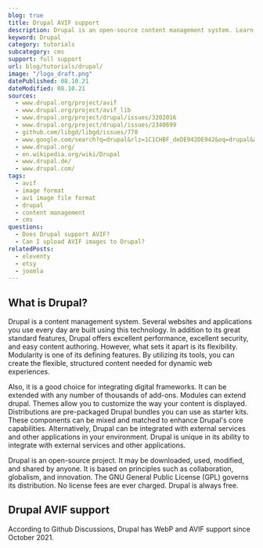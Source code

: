 ```yaml
---
blog: true
title: Drupal AVIF support
description: Drupal is an open-source content management system. Learn how to use AVIF images within Drupal.
keyword: Drupal
category: tutorials
subcategory: cms
support: full support
url: blog/tutorials/drupal/
image: "/logo_draft.png"
datePublished: 08.10.21
dateModified: 08.10.21
sources:
  - www.drupal.org/project/avif
  - www.drupal.org/project/avif_lib
  - www.drupal.org/project/drupal/issues/3202016
  - www.drupal.org/project/drupal/issues/2340699
  - github.com/libgd/libgd/issues/770
  - www.google.com/search?q=drupal&rlz=1C1CHBF_deDE942DE942&oq=drupal&aqs=chrome..69i57j69i59j0i512l2j69i60l4.2008j0j7&sourceid=chrome&ie=UTF-8
  - www.drupal.org/
  - en.wikipedia.org/wiki/Drupal
  - www.drupal.de/
  - www.drupal.com/
tags:
  - avif
  - image format
  - av1 image file format
  - drupal
  - content management
  - cms
questions:
  - Does Drupal support AVIF?
  - Can I upload AVIF images to Drupal?
relatedPosts:
  - eleventy
  - etsy
  - joomla
---
```


## What is Drupal?

Drupal is a content management system. Several websites and applications you use every day are built using this technology. In addition to its great standard features, Drupal offers excellent performance, excellent security, and easy content authoring. However, what sets it apart is its flexibility. Modularity is one of its defining features. By utilizing its tools, you can create the flexible, structured content needed for dynamic web experiences.

Also, it is a good choice for integrating digital frameworks. It can be extended with any number of thousands of add-ons. Modules can extend drupal. Themes allow you to customize the way your content is displayed. Distributions are pre-packaged Drupal bundles you can use as starter kits. These components can be mixed and matched to enhance Drupal's core capabilities. Alternatively, Drupal can be integrated with external services and other applications in your environment. Drupal is unique in its ability to integrate with external services and other applications.

Drupal is an open-source project. It may be downloaded, used, modified, and shared by anyone. It is based on principles such as collaboration, globalism, and innovation. The GNU General Public License (GPL) governs its distribution. No license fees are ever charged. Drupal is always free.

## Drupal AVIF support

According to Github Discussions, Drupal has WebP and AVIF support since October 2021.
